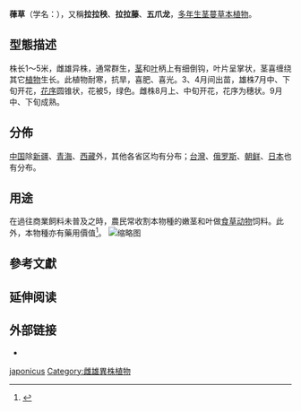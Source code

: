 {{Speciesbox
 | image = Humulus japonicus (Dammer).png
 | taxon = Humulus japonicus
 | authority = Siebold & Zucc.
 | synonyms =
* ''Humulus scandens'' auct.
}}

'''葎草'''（学名：''{{lang|la|Humulus japonicus}}''），又稱'''拉拉秧'''、'''拉拉藤'''、'''五爪龙'''，[[多年生植物|多年生]][[攀緣植物|茎蔓]][[草本植物|草本植物]]。

==型態描述==
株长1～5米，雌雄异株，通常群生，[[茎|茎]]和[[叶|叶]]柄上有细倒钩，叶片呈掌状，茎喜缠绕其它[[植物|植物]]生长。此植物耐寒，抗旱，喜肥、喜光。3、4月间出苗，雄株7月中、下旬开花，[[花序|花序]]圆锥状，花被5，绿色。雌株8月上、中旬开花，花序为穗状。9月中、下旬成熟。

==分佈==
[[中国|中国]]除[[新疆|新疆]]、[[青海|青海]]、[[西藏|西藏]]外，其他各省区均有分布；[[台灣|台灣]]、[[俄罗斯|俄罗斯]]、[[朝鲜|朝鲜]]、[[日本|日本]]也有分布。

==用途==
在過往商業飼料未普及之時，農民常收割本物種的嫩茎和叶做[[食草动物|食草动物]]饲料。此外，本物種亦有藥用價值<ref name="hkbu">{{cite web |url=http://libproject.hkbu.edu.hk/was40/detail?lang=ch&channelid=1288&searchword=herb_id=D00546 |title=葎草 Lucao |work=[[香港浸會大學|香港浸會大學]]中醫藥學院藥用植物圖像數據庫 |language=zh-hant,en |access-date=2012-01-14 |archive-date=2018-11-13 |archive-url=https://web.archive.org/web/20181113075715/http://libproject.hkbu.edu.hk/was40/detail?lang=ch&channelid=1288&searchword=herb_id=D00546 |dead-url=no }}</ref>。
[[File:Humulus_Japonicus_14OCT2007.jpg|缩略图]]

==參考文獻==
{{reflist}}

==延伸阅读==
{{Wikisource further reading}}

==外部链接==
{{commonscat|Humulus japonicus}}	
* {{Wikispecies-inline|Humulus japonicus}}
{{Taxonbar}}
[[Category:葎草屬|japonicus]]
[[Category:雌雄異株植物|Category:雌雄異株植物]]
{{plant-stub}}